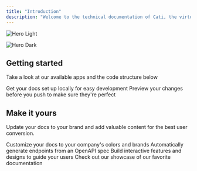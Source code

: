 ```yaml
---
title: "Introduction"
description: "Welcome to the technical documentation of Cati, the virtual assistant designed for the elderly"
---
```


<img
  className="block dark:hidden"
  src="/banner_demo_1.png"
  alt="Hero Light"
  title=""
/>

<img
  className="hidden dark:block"
  src="/images/hero-dark.png"
  alt="Hero Dark"
/>

## Getting started

Take a look at our available apps and the code structure below

<CardGroup cols={2}>
  <Card title="Frontend" icon="tablet-button" href="https://mintlify.com/docs/frontend">
    Get your docs set up locally for easy development
  </Card>
  <Card title="Backend" icon="server" href="https://mintlify.com/docs/backend">
    Preview your changes before you push to make sure they're perfect
  </Card>
</CardGroup>

## Make it yours

Update your docs to your brand and add valuable content for the best user conversion.

<CardGroup cols={2}>
  <Card title="Customize Style" icon="palette" href="https://mintlify.com/docs/settings/global">
    Customize your docs to your company's colors and brands
  </Card>
  <Card title="Reference APIs" icon="code" href="https://mintlify.com/docs/api-playground/openapi">
    Automatically generate endpoints from an OpenAPI spec
  </Card>
  <Card title="Add Components" icon="screwdriver-wrench" href="https://mintlify.com/docs/content/components/accordions">
    Build interactive features and designs to guide your users
  </Card>
  <Card title="Get Inspiration" icon="stars" href="https://mintlify.com/customers">
    Check out our showcase of our favorite documentation
  </Card>
</CardGroup>